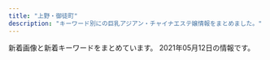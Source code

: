 ```yaml
---
title: "上野・御徒町"
description: "キーワード別にの巨乳アジアン・チャイナエステ嬢情報をまとめました。"
---
```


新着画像と新着キーワードをまとめています。
2021年05月12日の情報です。

<DmmAffiliateIns />
<KeywordTable
  shops={
    [
    {
        "keywords": {},
        "url": "http://mary.est-u.com/",
        "name": "\u30e1\u30a2\u30ea\u30fc",
        "img_links": [
            "http://mary.est-u.com/images/2.jpg",
            "http://mary.est-u.com/images/index_03.jpg",
            "http://mary.est-u.com/images/index_14.jpg",
            "http://mary.est-u.com/images/cc.jpg",
            "http://mary.est-u.com/images/index_01.jpg",
            "http://mary.est-u.com/images/index_02.jpg",
            "http://mary.est-u.com/images/s1.jpg",
            "http://mary.est-u.com/images/index_07.jpg"
        ],
        "station": "JR\u4e0a\u91ce\u99c5\u5165\u8c37\u53e3"
    },
    {
        "img_links": [
            "http://www.okachi-mg.com/images/a0.jpg",
            "https://okachi-mg.com/images/index_02.png",
            "https://okachi-mg.com/images/index_09.png",
            "http://www.okachi-mg.com/images/4.jpg",
            "https://okachi-mg.com/images/index_20.jpg",
            "http://www.okachi-mg.com/images/index_05.png",
            "https://okachi-mg.com/images/esk1.jpg",
            "http://www.okachi-mg.com/images/ks20-9.jpg",
            "http://www.okachi-mg.com/images/esk1.jpg",
            "https://okachi-mg.com/images/1.jpg",
            "http://www.okachi-mg.com/images/index_09.png",
            "https://okachi-mg.com/images/4.jpg",
            "https://okachi-mg.com/images/index_07.png",
            "https://okachi-mg.com/images/index_18.jpg",
            "http://www.okachi-mg.com/images/1.jpg",
            "http://www.okachi-mg.com/images/ks20-9t.jpg",
            "http://www.okachi-mg.com/images/index_07.png",
            "https://okachi-mg.com/images/index_06.png",
            "https://okachi-mg.com/images/index_05.png",
            "http://www.okachi-mg.com/images/ks21-4.jpg",
            "http://www.okachi-mg.com/images/index_03.png",
            "https://okachi-mg.com/images/index_08.png",
            "http://www.okachi-mg.com/images/index_08.png",
            "https://okachi-mg.com/images/ks21-4.jpg",
            "http://www.okachi-mg.com/images/index_20.jpg",
            "http://www.okachi-mg.com/images/index_19.jpg",
            "https://okachi-mg.com/images/index_19.jpg",
            "http://www.okachi-mg.com/images/index_18.jpg",
            "https://okachi-mg.com/images/ks20-17.jpg",
            "https://okachi-mg.com/images/index_03.png",
            "https://okachi-mg.com/images/ks20-9t.jpg",
            "http://www.okachi-mg.com/images/index_02.png",
            "https://okachi-mg.com/images/a0.jpg",
            "http://www.okachi-mg.com/images/ks20-17.jpg",
            "http://www.okachi-mg.com/images/index_06.png",
            "https://okachi-mg.com/images/ks20-9.jpg"
        ],
        "station": "JR\u5fa1\u5f92\u753a\u99c5\u5357\u53e3",
        "name": "\u559c\u624b-\u304d\u3057\u3085-",
        "url": "https://okachi-mg.com/",
        "keywords": {
            "90": 2,
            "84": 2,
            "85": 2
        }
    },
    {
        "img_links": [
            "http://ndyjp.com/images/1/3.jpg",
            "http://ndyjp.com/images/s4.jpg",
            "http://ndyjp.com/images/s2.jpg",
            "http://ndyjp.com/images/staff1.jpg",
            "http://ndyjp.com/images/1/2.jpg",
            "http://ndyjp.com/images/1/6.jpg",
            "http://ndyjp.com/images/staff11.jpg",
            "http://ndyjp.com/images/ditu.jpg",
            "http://ndyjp.com/images/1/a12.jpg",
            "http://ndyjp.com/images/mobile.jpg",
            "http://ndyjp.com/images/1/a5.jpg",
            "http://ndyjp.com/images/s3.jpg",
            "http://ndyjp.com/images/staff9.jpg",
            "http://ndyjp.com/images/1/a15.jpg",
            "http://ndyjp.com/images/1/1.jpg",
            "http://ndyjp.com/images/1/a13.jpg",
            "http://ndyjp.com/images/s5.jpg",
            "http://ndyjp.com/images/s1.jpg",
            "http://ndyjp.com/images/staff10.jpg",
            "http://ndyjp.com/images/1/7.jpg",
            "http://ndyjp.com/images/1/a11.jpg",
            "http://ndyjp.com/images/1/a14.jpg",
            "http://ndyjp.com/images/s03.jpg",
            "http://ndyjp.com/images/1/4.jpg",
            "http://ndyjp.com/images/1/9.jpg",
            "http://ndyjp.com/images/1/8.jpg",
            "http://ndyjp.com/images/1/a10.jpg",
            "http://ndyjp.com/images/top.png"
        ],
        "name": "\u7652\u3057\u30d9\u30b9\u30c8",
        "keywords": {
            "C": 7
        },
        "url": "http://ndyjp.com/",
        "station": "JR\u5fa1\u5f92\u753a\u99c5\u5317\u53e3"
    },
    {
        "name": "\u30ab\u30eb\u30de\u30ea\u30be\u30fc\u30c8\uff06\u30b9\u30d1",
        "station": "JR\u5fa1\u5f92\u753a\u99c5\u5357\u53e3",
        "keywords": {
            "89": 4,
            "84": 8,
            "82": 30,
            "C": 4,
            "E": 4,
            "D": 16
        },
        "img_links": [
            "http://esthe-massage.black/images/sta7.jpg",
            "http://esthe-massage.black/images/index_an_02.jpg",
            "http://esthe-massage.black/images/sys01.jpg",
            "http://esthe-massage.black/images/index_an_06.jpg",
            "http://esthe-massage.black/images/sta12.jpg",
            "http://esthe-massage.black/images/index_bn_03.jpg",
            "http://esthe-massage.black/images/index_bn_02.jpg",
            "http://esthe-massage.black/images/tit1.png",
            "http://esthe-massage.black/images/sta5.jpg",
            "http://esthe-massage.black/images/sta2.jpg",
            "http://esthe-massage.black/images/sys02.jpg",
            "http://esthe-massage.black/images/cg6.jpg",
            "http://esthe-massage.black/images/sta8.jpg",
            "http://esthe-massage.black/images/sys03.jpg",
            "http://esthe-massage.black/images/cg11.jpg",
            "http://esthe-massage.black/images/tit5.png",
            "http://esthe-massage.black/images/te.png",
            "http://esthe-massage.black/images/cg4.jpg",
            "http://esthe-massage.black/images/sta6.jpg",
            "http://esthe-massage.black/images/tit4.png",
            "http://esthe-massage.black/images/cg7.jpg",
            "http://esthe-massage.black/images/footer.jpg",
            "http://esthe-massage.black/images/cg1.jpg",
            "http://cdn.dino-es.com/images/logo/88x31DinoEs.png",
            "http://esthe-massage.black/images/cg12.jpg",
            "http://esthe-massage.black/images/index_an_04.jpg",
            "http://esthe-massage.black/images/index_bn_05.jpg",
            "http://esthe-massage.black/images/cg8.jpg",
            "http://esthe-massage.black/images/index_an_01.jpg",
            "http://esthe-massage.black/images/link_3.jpg",
            "http://esthe-massage.black/images/cg5.jpg",
            "http://esthe-massage.black/images/index_bn_01.jpg",
            "http://esthe-massage.black/images/sta1.jpg",
            "http://esthe-massage.black/images/cg10.jpg",
            "http://esthe-massage.black/images/tit2.png",
            "http://esthe-massage.black/images/acc.jpg",
            "http://esthe-massage.black/images/sta11.jpg",
            "http://esthe-massage.black/images/sta3.jpg",
            "http://esthe-massage.black/images/cg3.jpg",
            "http://esthe-massage.black/images/cg2.jpg",
            "http://esthe-massage.black/images/top.jpg",
            "http://esthe-massage.black/images/sta10.jpg",
            "http://esthe-massage.black/images/index_bn_06.jpg",
            "http://esthe-massage.black/images/qr.jpg",
            "http://esthe-massage.black/images/index_an_03.jpg",
            "http://esthe-massage.black/images/index_an_05.jpg"
        ],
        "url": "http://esthe-massage.black/"
    },
    {
        "url": "http://www.macaron.esjoho.com/",
        "name": "\u30de\u30ab\u30ed\u30f3",
        "keywords": {},
        "img_links": [],
        "station": "JR\u5fa1\u5f92\u753a\u99c5\u5317\u53e3"
    },
    {
        "station": "JR\u4e0a\u91ce\u99c5\u6d45\u8349\u53e3",
        "img_links": [
            "http://www.rosa-es.info/staff/koko1.jpg",
            "http://www.rosa-es.info/staff/yuki.jpg",
            "http://www.rosa-es.info/img/pic/int4.jpg",
            "http://www.rosa-es.info/staff/koko2.jpg",
            "http://www.rosa-es.info/staff/rara1.jpg",
            "http://www.rosa-es.info/staff/yumi1.jpg",
            "http://www.rosa-es.info/img/pic/int2.jpg",
            "http://www.rosa-es.info/staff/yumi.jpg",
            "http://www.rosa-es.info/staff/yuri.jpg",
            "http://www.rosa-es.info/img/loader.png",
            "http://www.rosa-es.info/img/pic/slide_2.jpg",
            "http://www.rosa-es.info/staff/rara.jpg",
            "http://www.rosa-es.info/staff/nana2.jpg",
            "http://www.rosa-es.info/staff/yuki2.jpg",
            "http://www.rosa-es.info/staff/yuki1.jpg",
            "http://www.rosa-es.info/staff/rara2.jpg",
            "http://www.rosa-es.info/staff/koko.jpg",
            "http://www.rosa-es.info/staff/yuri1.jpg",
            "http://www.rosa-es.info/staff/yumi2.jpg",
            "http://www.rosa-es.info/img/pic/int3.jpg",
            "http://www.rosa-es.info/img/pic/int1.jpg",
            "http://www.rosa-es.info/staff/nana1.jpg",
            "http://www.rosa-es.info/staff/yuri2.jpg",
            "http://www.rosa-es.info/img/pic/slide_1.jpg",
            "http://www.rosa-es.info/staff/nana.jpg"
        ],
        "url": "http://www.rosa-es.info/",
        "name": "\u6708\u591c",
        "keywords": {
            "86": 2,
            "D": 4,
            "87": 1,
            "85": 1,
            "C": 2,
            "E": 6,
            "89": 1,
            "88": 1
        }
    },
    {
        "station": "JR\u5fa1\u5f92\u753a\u99c5\u5317\u53e3",
        "img_links": [
            "http://lian-ai.work/images/ta.jpg",
            "http://lian-ai.work/img/miki1.jpg",
            "http://lian-ai.work/img/akina2.jpg",
            "http://lian-ai.work/images/int1.jpg",
            "http://lian-ai.work/staff/akane.jpg",
            "http://lian-ai.work/img/akane1.jpg",
            "http://lian-ai.work/img/momo1.jpg",
            "http://lian-ai.work/staff/nari.jpg",
            "http://lian-ai.work/images/10.jpg",
            "http://lian-ai.work/staff/mirei.jpg",
            "http://lian-ai.work/images/3.jpg",
            "http://lian-ai.work/staff/momo.jpg",
            "http://lian-ai.work/images/5.jpg",
            "http://lian-ai.work/images/1.jpg",
            "http://lian-ai.work/img/nari1.jpg",
            "http://lian-ai.work/images/mobile.jpg",
            "http://lian-ai.work/images/sys1.jpg",
            "http://lian-ai.work/images/sys2.jpg",
            "http://lian-ai.work/images/rec2.jpg",
            "http://lian-ai.work/images/9.jpg",
            "http://lian-ai.work/images/4.jpg",
            "http://lian-ai.work/staff/yuna.jpg",
            "http://lian-ai.work/staff/an.jpg",
            "http://lian-ai.work/images/staff_t.jpg",
            "http://lian-ai.work/img/mirei1.jpg",
            "http://lian-ai.work/img/momoka1.jpg",
            "http://lian-ai.work/img/akane2.jpg",
            "http://lian-ai.work/images/int2.jpg",
            "http://lian-ai.work/images/rec1.jpg",
            "http://lian-ai.work/img/an1.jpg",
            "http://lian-ai.work/staff/miki.jpg",
            "http://lian-ai.work/images/tg.jpg",
            "http://lian-ai.work/staff/momoka.jpg",
            "http://lian-ai.work/staff/mei.jpg",
            "http://lian-ai.work/images/6.jpg",
            "http://lian-ai.work/img/mei1.jpg",
            "http://lian-ai.work/images/7.jpg",
            "http://lian-ai.work/images/8.jpg",
            "http://lian-ai.work/img/akina1.jpg",
            "http://lian-ai.work/images/2.jpg",
            "http://lian-ai.work/staff/akina.jpg",
            "http://lian-ai.work/images/interior_t.jpg",
            "http://lian-ai.work/img/yuna1.jpg",
            "http://lian-ai.work/images/head.jpg"
        ],
        "name": "\u604b\u611b",
        "keywords": {},
        "url": "http://lian-ai.work/"
    },
    {
        "name": "Rei",
        "keywords": {},
        "url": "http://yura-kunitachi.xyz/",
        "station": "\u7530\u539f\u753a\u99c5\u30a8\u30ec\u30d9\u30fc\u30bf\u30fc\u53e3",
        "img_links": [
            "http://yura-kunitachi.xyz/_src/53513943/navi_01.png",
            "http://yura-kunitachi.xyz/_src/53513953/navi_06.png",
            "http://yura-kunitachi.xyz/_src/53513910/5f5316158ec7f0d0727854410a5be46303a324b1fef3ef0de82fa8c4fe0f59d4.jpg",
            "http://yura-kunitachi.xyz/_src/53513963/wechatimg102.jpg",
            "http://yura-kunitachi.xyz/_src/53513935/wechatimg92.jpg",
            "http://yura-kunitachi.xyz/_src/53513947/navi_03.png",
            "http://yura-kunitachi.xyz/_src/55498274/wechatimg8.jpg",
            "http://yura-kunitachi.xyz/_src/53513959/137080-osd41m-772.jpg",
            "http://yura-kunitachi.xyz/_src/53513957/wechatimg229.jpg",
            "http://yura-kunitachi.xyz/_src/53513955/cam.jpg",
            "http://yura-kunitachi.xyz/_src/53513961/wechatimg97.jpg",
            "http://yura-kunitachi.xyz/_src/55498272/wechatimg91.jpg",
            "http://yura-kunitachi.xyz/_src/53513949/navi_04.png",
            "http://yura-kunitachi.xyz/_src/53513931/wechatimg89.jpg",
            "http://yura-kunitachi.xyz/_src/53513967/xxl_44c52558b2be4d61a2f879da7d157c31.jpg",
            "http://yura-kunitachi.xyz/_src/53513965/wechatimg81_20210306210100439.jpg",
            "http://yura-kunitachi.xyz/_src/53513945/navi_02.png",
            "http://yura-kunitachi.xyz/_src/53513929/wechatimg93.jpg",
            "http://yura-kunitachi.xyz/_src/53513933/wechatimg90.jpg",
            "http://yura-kunitachi.xyz/_src/53513942/3da7d3dc6ee4f2d3861295bdb20452b671deb86c6f4e442ebce1715dc06eb99e.jpg",
            "http://yura-kunitachi.xyz/_src/53513925/mmexport1618884765961.jpg",
            "http://yura-kunitachi.xyz/_src/53513951/navi_05.png"
        ]
    },
    {
        "name": "CoCo-Arashi",
        "url": "https://cc-tokyo.xyz/",
        "img_links": [
            "https://cc-tokyo.xyz/therapist/yanyan1.jpg",
            "https://cc-tokyo.xyz/therapist/emi1.jpg",
            "https://cc-tokyo.xyz/images/barInfo.jpg",
            "https://cc-tokyo.xyz/therapist/saya1.jpg",
            "https://cc-tokyo.xyz/therapist/comingSoon.jpg",
            "https://cc-tokyo.xyz/images/barProfile.jpg",
            "https://cc-tokyo.xyz/therapist/yui1.jpg",
            "https://cc-tokyo.xyz/banner/88x31.jpg",
            "https://cc-tokyo.xyz/therapist/hinako1.jpg",
            "https://cc-tokyo.xyz/banner/468x60.jpg",
            "https://cc-tokyo.xyz/room/1.jpg",
            "https://cc-tokyo.xyz/therapist/minami1.jpg",
            "https://cc-tokyo.xyz/therapist/yuyu1.jpg",
            "https://cc-tokyo.xyz/images/barTherapist.jpg",
            "https://cc-tokyo.xyz/therapist/mari1.jpg",
            "https://cc-tokyo.xyz/images/movie.jpg",
            "https://cc-tokyo.xyz/images/indexMap.jpg",
            "https://cc-tokyo.xyz/images/concept.jpg",
            "https://cc-tokyo.xyz/therapist/moe1.jpg",
            "https://cc-tokyo.xyz/therapist/mai1.jpg",
            "https://cc-tokyo.xyz/images/mobile.jpg",
            "https://cc-tokyo.xyz/therapist/momoka1.jpg",
            "http://www.a-side.com/ad/koko/include/banner/koko_200x40.png",
            "https://cc-tokyo.xyz/therapist/yuri1.jpg",
            "https://cc-tokyo.xyz/images/barSystem.jpg",
            "https://cc-tokyo.xyz/images/barLink.jpg",
            "https://cc-tokyo.xyz/images/coverGirlText.png",
            "https://cc-tokyo.xyz/images/magazine.jpg",
            "https://cc-tokyo.xyz/images/barAccess.jpg"
        ],
        "station": "\u4e0a\u91ce\u99c5\u5e83\u5c0f\u8def\u53e3",
        "keywords": {
            "85": 23,
            "83": 3,
            "87": 6,
            "86": 13,
            "84": 3
        }
    },
    {
        "station": "JR\u5fa1\u5f92\u753a\u99c5\u5357\u53e3",
        "name": "\u30a8\u30f3\u30c8\u30ea\u30fc",
        "keywords": {},
        "img_links": [
            "http://ruana.work/img/ran1.jpg",
            "http://ruana.work/images/4.jpg",
            "http://ruana.work/images/3.jpg",
            "http://ruana.work/images/2.jpg",
            "http://ruana.work/img/yoko1.jpg",
            "http://ruana.work/images/interior_t.jpg",
            "http://ruana.work/img/aki1.jpg",
            "http://ruana.work/img/momo1.jpg",
            "http://ruana.work/images/9.jpg",
            "http://ruana.work/img/hitomi1.jpg",
            "http://ruana.work/images/head.jpg",
            "http://ruana.work/img/hana1.jpg",
            "http://ruana.work/images/int1.jpg",
            "http://ruana.work/images/8.jpg",
            "http://ruana.work/images/tel.jpg",
            "http://ruana.work/images/6.jpg",
            "http://ruana.work/images/rec.jpg",
            "http://ruana.work/img/sakura1.jpg",
            "http://ruana.work/images/int2.jpg",
            "http://ruana.work/images/sys2.jpg",
            "http://ruana.work/images/staff_t.jpg",
            "http://ruana.work/images/12.jpg",
            "http://ruana.work/images/news.jpg",
            "http://ruana.work/images/1.jpg",
            "http://ruana.work/img/haru1.jpg",
            "http://ruana.work/images/sys1.jpg",
            "http://ruana.work/images/5.jpg",
            "http://ruana.work/images/10.jpg",
            "http://ruana.work/images/11.jpg",
            "http://ruana.work/img/riri1.jpg",
            "http://ruana.work/images/mobile.jpg",
            "http://ruana.work/images/ac2.jpg",
            "http://ruana.work/img/kora1.jpg",
            "http://ruana.work/img/mimi1.jpg",
            "http://ruana.work/images/7.jpg",
            "http://ruana.work/images/ac1.jpg",
            "http://ruana.work/img/moe1.jpg"
        ],
        "url": "http://ruana.work/"
    },
    {
        "station": "JR\u5fa1\u5f92\u753a\u99c5\u5357\u53e3",
        "img_links": [
            "https://jouga.info/staffPhoto/b20210406174129.jpg",
            "https://jouga.info/staffPhoto/b20210415213823.jpg",
            "https://jouga.info/staffPhoto/s20210507144453.jpg",
            "https://jouga.info/images/store/01.jpg",
            "https://jouga.info/staffPhoto/s20210327040752.jpg",
            "https://jouga.info/staffPhoto/s20210507144434.jpg",
            "https://jouga.info/staffPhoto/b20210326192014.jpg",
            "https://jouga.info/staffPhoto/s20210326192505.jpg",
            "https://jouga.info/staffPhoto/s20210416161316.jpg",
            "https://jouga.info/staffPhoto/s20210322204440.jpg",
            "https://jouga.info/staffPhoto/b20210507144453.jpg",
            "https://jouga.info/images/store/02.jpg",
            "https://jouga.info/images/store/03.jpg",
            "https://jouga.info/staffPhoto/b20210326170220.jpg",
            "https://jouga.info/staffPhoto/s20210327034703.jpg",
            "https://jouga.info/staffPhoto/b20210326192505.jpg",
            "https://jouga.info/staffPhoto/b20210322204440.jpg",
            "https://jouga.info/staffPhoto/s20210415212610.jpg",
            "https://jouga.info/staffPhoto/s20210406174129.jpg",
            "https://jouga.info/staffPhoto/s20210415213823.jpg",
            "https://jouga.info/staffPhoto/b20210327041944.jpg",
            "https://jouga.info/images/store/04.jpg",
            "https://jouga.info/staffPhoto/s20210327041944.jpg",
            "https://jouga.info/staffPhoto/s20210326192206.jpg",
            "https://jouga.info/staffPhoto/s20210326170220.jpg",
            "https://jouga.info/staffPhoto/b20210416161316.jpg",
            "https://jouga.info/staffPhoto/s20210326192014.jpg"
        ],
        "keywords": {
            "88": 5,
            "D": 7,
            "86": 20,
            "85": 29
        },
        "name": "\u5ae6\u5a25\uff5eJOGA\uff5e",
        "url": "https://jouga.info/"
    },
    {
        "img_links": [
            "http://zoey.mssg.jp/images/home/top.jpg",
            "http://zoey.mssg.jp/images/top/top_06.jpg",
            "http://zoey.mssg.jp/images/top/top_04.jpg",
            "http://zoey.mssg.jp/images/top/top_02.jpg",
            "http://zoey.mssg.jp/images/top/top_05.jpg",
            "http://zoey.mssg.jp/images/top/top_03.jpg",
            "http://zoey.mssg.jp/images/page_top.png",
            "http://zoey.mssg.jp/images/staff_image/staf_010a.jpg",
            "http://zoey.mssg.jp/images/top/top_08.png",
            "http://zoey.mssg.jp/images/top/top_01.jpg"
        ],
        "name": "ZOEY \u30be\u30fc\u30a4",
        "url": "http://zoey.mssg.jp",
        "keywords": {},
        "station": "JR\u5fa1\u5f92\u753a\u99c5\u5357\u53e3"
    },
    {
        "keywords": {
            "84": 1,
            "85": 1,
            "90": 1
        },
        "img_links": [
            "https://20oasis.com/images/index_05.png",
            "https://20oasis.com/images/index_03.png",
            "https://20oasis.com/images/index_07.png",
            "https://20oasis.com/images/os21-11.jpg",
            "https://20oasis.com/images/index_08.png",
            "https://20oasis.com/images/os21-10.jpg",
            "https://20oasis.com/images/a0.jpg",
            "https://20oasis.com/images/index_02.png",
            "https://20oasis.com/images/index_20.jpg",
            "https://20oasis.com/images/index_09.png",
            "https://20oasis.com/images/os21-7.jpg",
            "https://20oasis.com/images/os21-14.jpg",
            "https://20oasis.com/images/1.jpg",
            "https://20oasis.com/images/4.jpg",
            "https://20oasis.com/images/eso21-1.jpg",
            "https://20oasis.com/images/index_06.png",
            "https://20oasis.com/images/14.jpg"
        ],
        "url": "https://20oasis.com/",
        "name": "\u30aa\u30a2\u30b7\u30b9",
        "station": "JR\u4e0a\u91ce\u99c5\u5165\u8c37\u53e3"
    },
    {
        "img_links": [
            "http://spa-amore.info/uploads/rubyes/2017/02/btn_top_01.png",
            "http://spa-amore.info/uploads/rubyes/2017/03/img_bnr_concept.png",
            "http://spa-amore.info/uploads/rubyes/2017/02/subvisual_link.png",
            "http://spa-amore.info/uploads/rubyes/2017/02/subvisual_contact.png",
            "http://spa-amore.info/uploads/rubyes/2017/02/bnr_side_05.png",
            "http://spa-amore.info/uploads/rubyes/2018/12/ad_7z8_720.png",
            "http://spa-amore.info/uploads/rubyes/2019/10/img_4997.jpg",
            "http://spa-amore.info/uploads/rubyes/2017/02/btn_top_03.png",
            "http://spa-amore.info/uploads/rubyes/2017/02/bnr_side_credit.png",
            "http://spa-amore.info/uploads/rubyes/2020/11/img_6654.jpg",
            "http://spa-amore.info/uploads/rubyes/2019/03/img_35012.jpg",
            "http://spa-amore.info/uploads/rubyes/2018/06/bnr_side_041.png",
            "http://spa-amore.info/uploads/rubyes/2020/12/img_6829.jpg",
            "http://spa-amore.info/uploads/rubyes/2018/11/img_2998.png",
            "http://spa-amore.info/uploads/rubyes/2017/02/img_info_02.png",
            "http://spa-amore.info/uploads/rubyes/2019/12/img_3765.jpg",
            "http://spa-amore.info/uploads/rubyes/2018/12/ad-7z8-s.png",
            "http://spa-amore.info/uploads/rubyes/2017/02/icon_flower.png",
            "http://spa-amore.info/uploads/rubyes/2017/02/bnr_side_01.png",
            "http://spa-amore.info/\thttp:/spa-amore.info/uploads/rubyes/2019/03/ivent2.jpeg",
            "http://spa-amore.info/uploads/rubyes/images/icon_flower.png",
            "http://spa-amore.info/uploads/rubyes/2017/02/img_info_05.png",
            "http://spa-amore.info/uploads/rubyes/2020/05/img_4838.jpg",
            "http://spa-amore.info/uploads/rubyes/2017/02/subvisual_reserve.png",
            "http://spa-amore.info/uploads/rubyes/2018/06/img_6484de79a84e589afe69cac1.jpg",
            "http://spa-amore.info/uploads/rubyes/2018/06/tel.jpg",
            "http://spa-amore.info/uploads/rubyes/2019/10/img_4995.jpg",
            "http://spa-amore.info/uploads/rubyes/2017/02/bnr_side_03.png",
            "http://spa-amore.info/uploads/rubyes/2020/11/img_6655.jpg",
            "http://spa-amore.info/uploads/rubyes/2017/02/subvisual_link-1000x144.png",
            "http://spa-amore.info/uploads/rubyes/images/p01.png",
            "http://spa-amore.info/uploads/rubyes/2018/06/img_6526de79a84e589afe69cac1.jpg",
            "http://spa-amore.info/uploads/rubyes/2017/02/bnr_side_02.png",
            "http://spa-amore.info/uploads/rubyes/2017/02/btn_top_02.png",
            "http://spa-amore.info/uploads/rubyes/2020/03/lili.jpeg",
            "http://spa-amore.info/uploads/rubyes/2018/06/wechatimg111.jpeg",
            "http://spa-amore.info/uploads/rubyes/2017/02/subvisual_enquete.png",
            "http://spa-amore.info/uploads/rubyes/2017/02/treatment.png",
            "http://spa-amore.info/uploads/rubyes/2017/02/img_info_06.png",
            "http://spa-amore.info/uploads/rubyes/2019/03/img_35011.jpg",
            "http://spa-amore.info/uploads/rubyes/2019/10/img_5017.jpg",
            "http://spa-amore.info/uploads/rubyes/2018/06/img_6509de79a84e589afe69cac1.jpg",
            "http://spa-amore.info/uploads/rubyes/2018/06/img_6517de79a84e589afe69cac1.jpg",
            "http://spa-amore.info/uploads/rubyes/2017/02/img_info_01.png",
            "http://spa-amore.info/uploads/rubyes/2020/01/img_5610-1919x2560.jpg",
            "http://spa-amore.info/uploads/rubyes/2019/04/img_3767.jpg",
            "http://spa-amore.info/uploads/rubyes/2017/02/wifi.jpg",
            "http://spa-amore.info/uploads/rubyes/2017/02/subvisual_info.png",
            "http://spa-amore.info/uploads/rubyes/2019/07/img_4390.jpg",
            "http://spa-amore.info/uploads/rubyes/2019/12/img_3761.jpg",
            "http://spa-amore.info/uploads/rubyes/2017/02/img_info_03.png",
            "http://spa-amore.info/uploads/rubyes/2019/04/img_3768.jpg",
            "http://spa-amore.info/uploads/rubyes/2017/02/subvisual_qa.png",
            "http://spa-amore.info/uploads/rubyes/images/subvisual_staff.png",
            "http://spa-amore.info/uploads/rubyes/2019/12/img_3766.jpg",
            "http://spa-amore.info/uploads/rubyes/2017/02/img_info_04.png",
            "http://spa-amore.info/uploads/rubyes/2017/02/subvisual_magazine.png",
            "http://spa-amore.info/uploads/rubyes/images/no-photo.jpg",
            "http://spa-amore.info/uploads/rubyes/2019/12/img_3763.jpg"
        ],
        "station": "JR\u5fa1\u5f92\u753a\u99c5\u5317\u53e3",
        "name": "\u30b9\u30d1 \u30a2\u30e2\u30fc\u30ec",
        "url": "http://spa-amore.info/",
        "keywords": {
            "C": 1
        }
    },
    {
        "keywords": {
            "\u30bb\u30af\u30b7\u30fc": 1,
            "E": 1,
            "C": 2,
            "88": 1,
            "87": 1,
            "86": 5,
            "85": 3,
            "D": 4
        },
        "img_links": [
            "https://moon-rabbit.info/staffPhoto/s20210403124159.jpg",
            "https://moon-rabbit.info/staffPhoto/s20201027004342.jpg",
            "https://moon-rabbit.info/js/sliderLine/slide_next.png",
            "https://moon-rabbit.info/staffPhoto/s20201027011549.jpg",
            "https://moon-rabbit.info/staffPhoto/s20210406172509.jpg",
            "https://moon-rabbit.info/staffPhoto/s20210415212743.jpg",
            "https://moon-rabbit.info/staffPhoto/s20201026233328.jpg",
            "https://moon-rabbit.info/staffPhoto/s20210507144547.jpg",
            "https://moon-rabbit.info/images/returnBtn.png",
            "https://moon-rabbit.info/images/store/01.jpg",
            "https://moon-rabbit.info/images/store/03.jpg",
            "https://moon-rabbit.info/staffPhoto/b20201027004342.jpg",
            "https://moon-rabbit.info/staffPhoto/b20210415212743.jpg",
            "https://moon-rabbit.info/staffPhoto/b20210401213854.jpg",
            "https://moon-rabbit.info/images/store/02.jpg",
            "https://moon-rabbit.info/staffPhoto/s20210507144730.jpg",
            "https://moon-rabbit.info/staffPhoto/s20210221135204.jpg",
            "https://moon-rabbit.info/staffPhoto/b20201213182803.jpg",
            "https://moon-rabbit.info/staffPhoto/b20201027011549.jpg",
            "https://moon-rabbit.info/staffPhoto/s20201027002208.jpg",
            "https://moon-rabbit.info/uploadfiles/images/campaignMoonRabbitInfo.jpg",
            "https://moon-rabbit.info/staffPhoto/s20201027011627.jpg",
            "https://moon-rabbit.info/staffPhoto/b20210403124159.jpg",
            "https://moon-rabbit.info/images/store/04.jpg",
            "https://moon-rabbit.info/staffPhoto/b20201027002208.jpg",
            "https://moon-rabbit.info/staffPhoto/b20210221135204.jpg",
            "https://moon-rabbit.info/staffPhoto/b20210507144547.jpg",
            "https://moon-rabbit.info/images/mobile.jpg",
            "https://moon-rabbit.info/staffPhoto/b20201027003115.jpg",
            "https://moon-rabbit.info/staffPhoto/s20201026233537.jpg",
            "https://moon-rabbit.info/staffPhoto/s20201026232438.jpg",
            "https://moon-rabbit.info/staffPhoto/b20210406172509.jpg",
            "https://moon-rabbit.info/js/sliderLine/slide_prev.png",
            "https://moon-rabbit.info/staffPhoto/s20201027003115.jpg",
            "https://moon-rabbit.info/staffPhoto/s20201213182803.jpg",
            "https://moon-rabbit.info/staffPhoto/b20210416205502.jpg",
            "https://moon-rabbit.info/staffPhoto/s20210416205502.jpg",
            "https://moon-rabbit.info/staffPhoto/s20210326172946.jpg",
            "https://moon-rabbit.info/staffPhoto/s20210401213854.jpg"
        ],
        "url": "https://moon-rabbit.info/",
        "station": "JR\u5fa1\u5f92\u753a\u99c5\u5357\u53e3",
        "name": "\u6708\u514e \u30b2\u30c3\u30c8"
    },
    {
        "name": "Dear -\u30c7\u30a3\u30a2-",
        "station": "JR\u5fa1\u5f92\u753a\u99c5\u5317\u53e3",
        "url": "https://re.uouono.com/",
        "img_links": [],
        "keywords": {}
    },
    {
        "keywords": {},
        "station": "JR\u5fa1\u5f92\u753a\u99c5\u5357\u53e3",
        "url": "http://ikoi.ies.fun/",
        "name": "\u61a9",
        "img_links": []
    },
    {
        "keywords": {
            "E": 16,
            "C": 30
        },
        "station": "JR\u5fa1\u5f92\u753a\u99c5\u5357\u53e3",
        "name": "Oriental Spa",
        "img_links": [
            "https://ueno-mensesthe.com/icon/yelp.png",
            "https://mens-esthe.work/wp/wp-content/uploads/2021/05/hana02.png",
            "https://mens-esthe.work/room/room-l1.jpg",
            "https://mens-esthe.work/icon/facebook.png",
            "https://mens-esthe.work/images/flower.png",
            "https://mens-esthe.work/wp/wp-content/themes/twentyfifteen/img/no_image.png",
            "https://mens-esthe.work/images/top1.jpg",
            "https://mens-esthe.work/images/top3.jpg",
            "https://mens-esthe.work/room/room-l4.jpg",
            "https://mens-esthe.work/room/room-l2.jpg",
            "https://mens-esthe.work/footer/footer-line.png",
            "https://mens-esthe.work/images/main-top.jpg",
            "https://mens-esthe.work/icon/twitter.png",
            "https://mens-esthe.work/room/room-l3.jpg",
            "https://mens-esthe.work/icon/line.png",
            "https://ueno-mensesthe.com/icon/twitter.png",
            "https://mens-esthe.work/wp/wp-content/uploads/2021/05/maki.jpg",
            "https://mens-esthe.work/footer/footer-staff.png",
            "https://mens-esthe.work/wp/wp-content/uploads/2021/05/maki05.png",
            "https://mens-esthe.work/images/top2.jpg",
            "https://ueno-mensesthe.com/icon/line.png",
            "https://mens-esthe.work/wp/wp-content/uploads/2021/05/eri02.png",
            "https://mens-esthe.work/images/clear.png",
            "https://mens-esthe.work/footer/footer-tel.png",
            "https://mens-esthe.work/images/qrcode.png",
            "https://mens-esthe.work/icon/yelp.png",
            "https://mens-esthe.work/images/main-small.jpg",
            "https://mens-esthe.work/wp/wp-content/uploads/2021/05/maki06.png",
            "https://ueno-mensesthe.com/icon/facebook.png",
            "https://mens-esthe.work/wp/wp-content/uploads/2021/05/momo01.png"
        ],
        "url": "https://mens-esthe.work/"
    },
    {
        "name": "\u30b9\u30de\u30a4\u30eb",
        "keywords": {},
        "url": "http://smile.ests.jp/",
        "img_links": [],
        "station": "JR\u5fa1\u5f92\u753a\u99c5\u5357\u53e3"
    },
    {
        "station": "\u6e6f\u5cf6\u99c52\u756a",
        "keywords": {},
        "url": "http://tubakihime.link/",
        "img_links": [
            "http://tubakihime.link/_src/54585087/5.jpg",
            "http://tubakihime.link/_src/54585169/wechatimg1743.jpg",
            "http://tubakihime.link/_src/54585178/wechatimg1740.jpg",
            "http://tubakihime.link/_src/54585174/wechatimg1741.jpg",
            "http://tubakihime.link/_src/54585105/6.jpg",
            "http://tubakihime.link/_src/54585099/3.jpg",
            "http://tubakihime.link/_src/54585093/wechatimg1741.jpg",
            "http://tubakihime.link/_src/54585146/int2.png",
            "http://tubakihime.link/_src/54585171/wechatimg1739.jpg",
            "http://tubakihime.link/_src/54585079/1.jpg",
            "http://tubakihime.link/_src/54585155/cam.jpg",
            "http://tubakihime.link/_src/54585181/wechatimg313.jpg",
            "http://tubakihime.link/_src/54585101/4.jpg",
            "http://tubakihime.link/_src/54585113/wechatimg1743.jpg",
            "http://tubakihime.link/_src/54585156/wechatimg1740.jpg",
            "http://tubakihime.link/_src/54585166/wechatimg1741.jpg",
            "http://tubakihime.link/_src/54585170/wechatimg1743.jpg",
            "http://tubakihime.link/_src/54585172/wechatimg1739.jpg",
            "http://tubakihime.link/_src/54585144/wechatimg1740.jpg",
            "http://tubakihime.link/_src/54585175/wechatimg1741.jpg",
            "http://tubakihime.link/_src/54585143/wechatimg1739.jpg",
            "http://tubakihime.link/_src/55239393/heaven1.png",
            "http://tubakihime.link/_src/54585085/4.jpg",
            "http://tubakihime.link/_src/54585157/wechatimg1740.jpg",
            "http://tubakihime.link/_src/55239408/heaven2.png",
            "http://tubakihime.link/_src/54585095/1.jpg",
            "http://tubakihime.link/_src/54585083/3.jpg",
            "http://tubakihime.link/_src/54585124/wechatimg1739.jpg",
            "http://tubakihime.link/_src/54585177/wechatimg1740.jpg",
            "http://tubakihime.link/_src/54585089/6.jpg",
            "http://tubakihime.link/_src/54585103/5.jpg",
            "http://tubakihime.link/_src/54585148/heaven4.png",
            "http://tubakihime.link/_src/54585112/wechatimg1741.jpg",
            "http://tubakihime.link/_src/54585094/wechatimg1743.jpg",
            "http://tubakihime.link/_src/54585122/wechatimg1743.jpg",
            "http://tubakihime.link/_src/54585107/cam.jpg",
            "http://tubakihime.link/_src/54585109/cam.jpg",
            "http://tubakihime.link/_src/54585154/wechatimg1739.jpg",
            "http://tubakihime.link/_src/54585110/cam.jpg",
            "http://tubakihime.link/_src/54585097/2.jpg",
            "http://tubakihime.link/_src/54585081/2.jpg"
        ],
        "name": "HEAVEN\u30fb\u30d8\u30d6\u30f3"
    },
    {
        "keywords": {
            "88": 28,
            "F": 7,
            "89": 7,
            "G": 28,
            "D": 58,
            "87": 45,
            "E": 13,
            "86": 26
        },
        "name": "\u5922\u306e\u604b",
        "img_links": [
            "http://www.yumenokoi.masg.info/images/slider-img002.jpg",
            "http://www.yumenokoi.masg.info/files/006.jpg",
            "http://www.yumenokoi.masg.info/files/018-02.jpg",
            "http://www.yumenokoi.masg.info/files/017-02.jpg",
            "http://www.yumenokoi.masg.info/images/m1.jpg",
            "http://www.yumenokoi.masg.info/files/027-02.jpg",
            "http://www.yumenokoi.masg.info/files/026.jpg",
            "http://www.yumenokoi.masg.info/files/008-02.jpg",
            "http://www.yumenokoi.masg.info/images/tel2.png",
            "http://www.yumenokoi.masg.info/files/015-02.jpg",
            "http://www.yumenokoi.masg.info/files/006-02.jpg",
            "http://www.yumenokoi.masg.info/files/024.jpg",
            "http://www.yumenokoi.masg.info/files/010-02.jpg",
            "http://www.yumenokoi.masg.info/files/011-02.jpg",
            "http://www.yumenokoi.masg.info/images/m2.jpg",
            "http://www.yumenokoi.masg.info/images/b-tel.png",
            "http://www.yumenokoi.masg.info/files/010.jpg",
            "http://www.yumenokoi.masg.info/files/021.jpg",
            "http://www.yumenokoi.masg.info/photo_news/upimg/63687607e4ea1479a4_0.jpg",
            "http://www.yumenokoi.masg.info/images/rsubt4.png",
            "http://www.yumenokoi.masg.info/files/027.jpg",
            "http://www.yumenokoi.masg.info/images/rsubt5.png",
            "http://www.yumenokoi.masg.info/files/009.jpg",
            "http://www.yumenokoi.masg.info/images/service/s02.jpg",
            "http://www.yumenokoi.masg.info/files/025.jpg",
            "http://www.yumenokoi.masg.info/files/015.jpg",
            "http://www.yumenokoi.masg.info/images/service/s05.jpg",
            "http://www.yumenokoi.masg.info/files/017.jpg",
            "http://www.yumenokoi.masg.info/files/016-02.jpg",
            "http://www.yumenokoi.masg.info/images/rsubt3.png",
            "http://www.yumenokoi.masg.info/images/rsubt7.png",
            "http://www.yumenokoi.masg.info/images/rsubt1.png",
            "http://www.yumenokoi.masg.info/files/021-02.jpg",
            "http://www.yumenokoi.masg.info/files/009-02.jpg",
            "http://www.yumenokoi.masg.info/files/024-02.jpg",
            "http://www.yumenokoi.masg.info/images/m6.jpg",
            "http://www.yumenokoi.masg.info/files/025-02.jpg",
            "http://www.yumenokoi.masg.info/images/service/s04.jpg",
            "http://www.yumenokoi.masg.info/files/023.jpg",
            "http://www.yumenokoi.masg.info/files/008.jpg",
            "http://www.yumenokoi.masg.info/images/service/s01.jpg",
            "http://www.yumenokoi.masg.info/files/011.jpg",
            "http://www.yumenokoi.masg.info/images/service/s06.jpg",
            "http://www.yumenokoi.masg.info/images/service/s03.jpg",
            "http://www.yumenokoi.masg.info/files/023-02.jpg",
            "http://www.yumenokoi.masg.info/files/002.jpg",
            "http://www.yumenokoi.masg.info/files/002-02.jpg",
            "http://www.yumenokoi.masg.info/files/026-02.jpg",
            "http://www.yumenokoi.masg.info/photo_news/upimg/72260604eeb32e10a4_0.jpg",
            "http://www.yumenokoi.masg.info/files/016.jpg",
            "http://www.yumenokoi.masg.info/files/018.jpg",
            "http://www.yumenokoi.masg.info/images/m3.jpg",
            "http://www.yumenokoi.masg.info/images/slider-img001.jpg",
            "http://www.yumenokoi.masg.info/images/rsubt2.png",
            "http://www.yumenokoi.masg.info/images/b-online.png",
            "http://www.yumenokoi.masg.info/images/m4.jpg",
            "http://www.yumenokoi.masg.info/images/rsubt6.png"
        ],
        "station": "JR\u5fa1\u5f92\u753a\u99c5\u5317\u53e3",
        "url": "http://www.yumenokoi.masg.info/"
    },
    {
        "img_links": [
            "http://www.cocogarden.link/files/037-03.jpg",
            "http://www.cocogarden.link/files/076-03.jpg",
            "http://www.cocogarden.link/files/072.jpg",
            "http://www.cocogarden.link/images/top.jpg",
            "http://www.cocogarden.link/files/076.jpg",
            "http://www.cocogarden.link/files/091.jpg",
            "http://www.cocogarden.link/files/059-03.jpg",
            "http://www.cocogarden.link/files/080-03.jpg",
            "http://www.cocogarden.link/files/072-02.jpg",
            "http://www.cocogarden.link/images/koko_200x40.png",
            "http://www.cocogarden.link/images/s_pick.jpg",
            "http://www.cocogarden.link/files/091-03.jpg",
            "http://www.cocogarden.link/files/059-02.jpg",
            "http://www.cocogarden.link/files/037.jpg",
            "http://www.cocogarden.link/files/090-03.jpg",
            "http://www.cocogarden.link/images/1.jpg",
            "http://www.cocogarden.link/files/086-03.jpg",
            "http://www.cocogarden.link/images/nbj3.jpg",
            "http://www.cocogarden.link/files/091-02.jpg",
            "http://www.cocogarden.link/files/088.jpg",
            "http://www.cocogarden.link/images/s_staff.jpg",
            "http://www.cocogarden.link/files/076-02.jpg",
            "http://www.cocogarden.link/files/075.jpg",
            "http://www.cocogarden.link/files/086.jpg",
            "http://www.cocogarden.link/images/s_news.jpg",
            "http://www.cocogarden.link/images/end1.png",
            "http://www.cocogarden.link/files/075-03.jpg",
            "http://www.cocogarden.link/files/072-03.jpg",
            "http://www.cocogarden.link/files/088-03.jpg",
            "http://www.cocogarden.link/files/075-02.jpg",
            "http://www.cocogarden.link/files/090-02.jpg",
            "http://www.cocogarden.link/images/s_info.jpg",
            "http://www.cocogarden.link/files/037-02.jpg",
            "http://www.cocogarden.link/files/080-02.jpg",
            "http://www.cocogarden.link/files/080.jpg",
            "http://www.cocogarden.link/files/058.jpg",
            "http://www.cocogarden.link/images/top1.jpg",
            "http://www.cocogarden.link/files/058-02.jpg",
            "http://www.cocogarden.link/files/059.jpg",
            "http://www.cocogarden.link/files/086-02.jpg",
            "http://www.cocogarden.link/files/090.jpg",
            "http://www.cocogarden.link/files/058-03.jpg",
            "http://www.cocogarden.link/images/mobile.jpg",
            "http://www.cocogarden.link/files/088-02.jpg"
        ],
        "station": "JR\u5fa1\u5f92\u753a\u99c5\u5317\u53e3",
        "keywords": {
            "E": 4,
            "G": 6,
            "88": 8,
            "87": 12,
            "86": 2,
            "F": 2,
            "D": 10
        },
        "name": "COCO-GARDEN",
        "url": "http://www.cocogarden.link/"
    },
    {
        "name": "\u5973\u624b",
        "keywords": {
            "90": 2,
            "85": 2,
            "86": 2
        },
        "url": "https://www.ueno-assistant.com/",
        "station": "JR\u4e0a\u91ce\u99c5\u6d45\u8349\u53e3",
        "img_links": [
            "http://www.ueno-assistant.com/images/a0.jpg",
            "http://www.ueno-assistant.com/images/opbs21-4t.jpg",
            "https://www.ueno-assistant.com/images/opbs21-4.jpg",
            "http://www.ueno-assistant.com/images/index_06.png",
            "https://www.ueno-assistant.com/images/a0.jpg",
            "https://www.ueno-assistant.com/images/index_08.png",
            "https://www.ueno-assistant.com/images/index_05.png",
            "http://www.ueno-assistant.com/images/index_07.png",
            "https://www.ueno-assistant.com/images/index_20.jpg",
            "http://www.ueno-assistant.com/images/index_20.jpg",
            "https://www.ueno-assistant.com/images/index_02.png",
            "http://www.ueno-assistant.com/images/index_08.png",
            "https://www.ueno-assistant.com/images/index_09.png",
            "http://www.ueno-assistant.com/images/index_03.png",
            "http://www.ueno-assistant.com/images/index_18.jpg",
            "http://www.ueno-assistant.com/images/index_19.jpg",
            "http://www.ueno-assistant.com/images/1.jpg",
            "https://www.ueno-assistant.com/images/1.jpg",
            "http://www.ueno-assistant.com/images/opbs21-4.jpg",
            "http://www.ueno-assistant.com/images/opbs20-17.jpg",
            "http://www.ueno-assistant.com/images/opbs20-9.jpg",
            "http://www.ueno-assistant.com/images/index_05.png",
            "https://www.ueno-assistant.com/images/index_07.png",
            "http://www.ueno-assistant.com/images/es21-1.jpg",
            "https://www.ueno-assistant.com/images/index_03.png",
            "https://www.ueno-assistant.com/images/4.jpg",
            "http://www.ueno-assistant.com/images/index_09.png",
            "https://www.ueno-assistant.com/images/index_19.jpg",
            "https://www.ueno-assistant.com/images/es21-1.jpg",
            "http://www.ueno-assistant.com/images/index_02.png",
            "http://www.ueno-assistant.com/images/4.jpg",
            "https://www.ueno-assistant.com/images/opbs20-9.jpg",
            "https://www.ueno-assistant.com/images/index_18.jpg",
            "https://www.ueno-assistant.com/images/index_06.png",
            "https://www.ueno-assistant.com/images/opbs21-4t.jpg",
            "https://www.ueno-assistant.com/images/opbs20-17.jpg"
        ]
    },
    {
        "keywords": {},
        "station": "JR\u5fa1\u5f92\u753a\u99c5\u5357\u53e3",
        "name": "\u53f0\u6e7e\u30ea\u30be\u30fc\u30c8",
        "url": "http://taiwan-resort.com/",
        "img_links": [
            "http://taiwan-resort.com/img/erika01.jpg",
            "http://taiwan-resort.com/img/pagetop.png",
            "http://taiwan-resort.com/img/coming.jpg",
            "http://taiwan-resort.com/img/iphone.png",
            "http://taiwan-resort.com/img/2biore.png",
            "http://taiwan-resort.com/img/3kenon.png",
            "http://taiwan-resort.com/img/kasumi.jpg",
            "http://taiwan-resort.com/img/hina.jpg",
            "http://taiwan-resort.com/img/sayaka.jpg",
            "http://taiwan-resort.com/img/mask05.jpg",
            "http://taiwan-resort.com/img/mami002.png",
            "http://taiwan-resort.com/img/topbg02.jpg",
            "http://taiwan-resort.com/img/photo_01.jpg",
            "http://taiwan-resort.com/img/corona-5.jpg",
            "http://taiwan-resort.com/img/sara002.jpg",
            "http://taiwan-resort.com/img/rei.jpg",
            "http://taiwan-resort.com/img/head_img.png",
            "http://taiwan-resort.com/img/mask02.jpg",
            "http://taiwan-resort.com/img/yuki.jpg",
            "http://taiwan-resort.com/img/mask04.jpg",
            "http://taiwan-resort.com/img/mask01.jpg",
            "http://taiwan-resort.com/img/4ugai.png",
            "http://taiwan-resort.com/img/tel_img.png",
            "http://taiwan-resort.com/img/emi001.jpg",
            "http://taiwan-resort.com/img/honoka02.jpg",
            "http://taiwan-resort.com/img/1purazuma.png",
            "http://taiwan-resort.com/img/anna.png",
            "http://taiwan-resort.com/img/corona-3.jpg",
            "http://taiwan-resort.com/img/corona-4.jpg",
            "http://taiwan-resort.com/img/corona-2.jpg",
            "http://taiwan-resort.com/img/mask03.jpg"
        ]
    },
    {
        "name": "\u5a9a\u59eb\uff5e\u30d3\u30ad\uff5e",
        "url": "http://biki-massage.work/",
        "station": "JR\u5fa1\u5f92\u753a\u99c5\u5317\u53e3",
        "keywords": {
            "C": 16,
            "83": 1,
            "D": 3,
            "88": 2,
            "86": 7,
            "87": 2,
            "E": 1
        },
        "img_links": [
            "http://biki-massage.work/sp/img/sys.jpg",
            "http://biki-massage.work/img/st4.jpg",
            "http://biki-massage.work/img/st2.jpg",
            "http://biki-massage.work/img/sta6.jpg",
            "http://biki-massage.work/img/sta5.jpg",
            "http://biki-massage.work/sp/img/t-a.jpg",
            "http://biki-massage.work/img/botton.jpg",
            "http://biki-massage.work/img/sta2.jpg",
            "http://biki-massage.work/sp/img/pic.jpg",
            "http://biki-massage.work/sp/img/s3.jpg",
            "http://biki-massage.work/sp/img/t-r.jpg",
            "http://biki-massage.work/img/fla2.jpg",
            "http://biki-massage.work/img/s3.jpg",
            "http://biki-massage.work/sp/img/s1.jpg",
            "http://biki-massage.work/sp/img/botton.jpg",
            "http://biki-massage.work/sp/img/p6.jpg",
            "http://biki-massage.work/img/st3.jpg",
            "http://biki-massage.work/img/st1.jpg",
            "http://biki-massage.work/img/mo.png",
            "http://biki-massage.work/img/s4.jpg",
            "http://biki-massage.work/img/s6.jpg",
            "http://biki-massage.work/img/st5.jpg",
            "http://biki-massage.work/sp/img/pc.jpg",
            "http://biki-massage.work/sp/img/add.jpg",
            "http://biki-massage.work/img/s1.jpg",
            "http://biki-massage.work/sp/img/cam.jpg",
            "http://biki-massage.work/img/sta4.jpg",
            "http://biki-massage.work/img/fla1.jpg",
            "http://biki-massage.work/img/campian.jpg",
            "http://biki-massage.work/img/s2.jpg",
            "http://biki-massage.work/sp/img/tit.jpg",
            "http://biki-massage.work/sp/img/t-t.jpg",
            "http://biki-massage.work/sp/img/t-o.jpg",
            "http://biki-massage.work/sp/img/time.jpg",
            "http://biki-massage.work/sp/img/p2.jpg",
            "http://biki-massage.work/sp/img/s4.jpg",
            "http://biki-massage.work/sp/img/s2.jpg",
            "http://biki-massage.work/sp/img/s6.jpg",
            "http://biki-massage.work/sp/img/info.jpg",
            "http://biki-massage.work/img/nos.jpg",
            "http://biki-massage.work/sp/img/s5.jpg",
            "http://biki-massage.work/sp/img/t-s.jpg",
            "http://biki-massage.work/img/sta1.jpg",
            "http://biki-massage.work/img/fla3.jpg",
            "http://biki-massage.work/img/s5.jpg",
            "http://biki-massage.work/img/head.jpg",
            "http://biki-massage.work/img/st6.jpg",
            "http://biki-massage.work/sp/img/tel.jpg",
            "http://biki-massage.work/sp/img/p3.jpg",
            "http://biki-massage.work/img/sta3.jpg"
        ]
    },
    {
        "name": "\u30d5\u30a1\u30f3\u30bf\u30b8\u30fc",
        "url": "http://www.itoshii.tokyo/",
        "station": "JR\u5fa1\u5f92\u753a\u99c5\u5317\u53e3",
        "img_links": [],
        "keywords": {}
    },
    {
        "url": "http://www.iyashinoie-ueno.com/",
        "station": "JR\u4e0a\u91ce\u99c5\u6d45\u8349\u53e3",
        "img_links": [
            "http://www.iyashinoie-ueno.com/images/news_top.jpg",
            "http://www.iyashinoie-ueno.com/files/019.jpg",
            "http://www.iyashinoie-ueno.com/images/top2.jpg",
            "http://www.iyashinoie-ueno.com/files/014.jpg",
            "http://www.iyashinoie-ueno.com/files/001-02.jpg",
            "http://www.iyashinoie-ueno.com/images/staff_top.jpg",
            "http://www.iyashinoie-ueno.com/images/pick1.jpg",
            "http://www.iyashinoie-ueno.com/files/001.jpg",
            "http://www.iyashinoie-ueno.com/images/end.jpg",
            "http://www.iyashinoie-ueno.com/images/staff_top2.jpg",
            "http://www.iyashinoie-ueno.com/files/019-02.jpg",
            "http://www.iyashinoie-ueno.com/images/mobile.jpg",
            "http://www.iyashinoie-ueno.com/files/018.jpg",
            "http://www.iyashinoie-ueno.com/files/018-02.jpg",
            "http://www.iyashinoie-ueno.com/files/014-02.jpg",
            "http://www.iyashinoie-ueno.com/images/newgirls_top.jpg"
        ],
        "name": "\u7652\u3057\u306e\u5bb6",
        "keywords": {
            "87": 8,
            "86": 4,
            "D": 12,
            "84": 4,
            "C": 11
        }
    },
    {
        "url": "http://lena.este.work/",
        "keywords": {},
        "station": "\u6e6f\u5cf6\u99c5",
        "name": "\u30a2\u30ed\u30de\u30ed\u30ea\u30fc\u30bf",
        "img_links": [
            "http://lena.este.work/images/bnr_200_40.jpg",
            "http://lena.este.work/images_staff/staff-2.jpg",
            "http://lena.este.work/images/mainvisual2_right.jpg",
            "http://lena.este.work/images/no_image.jpg",
            "http://lena.este.work/images_staff/staff-4.jpg",
            "http://lena.este.work/images/mainvisual1_right.jpg",
            "http://lena.este.work/images/bnr_88_31.jpg",
            "http://lena.este.work/images/line.png",
            "http://lena.este.work/images/bnr_160_45.jpg",
            "http://lena.este.work/images/bnr_468_60.jpg",
            "http://lena.este.work/images/mainvisual1_left.jpg",
            "http://lena.este.work/images/mainvisual2_left.jpg",
            "http://lena.este.work/images_staff/staff-1.jpg",
            "http://lena.este.work/images_staff/staff-3.jpg",
            "http://lena.este.work/images/mainvisual_txt.png",
            "http://lena.este.work/images/icon_twitter.png"
        ]
    },
    {
        "url": "http://foryou-es.info/",
        "img_links": [
            "http://www.foryou-es.info/sp/img/sia.png",
            "http://www.foryou-es.info/img/yui3.jpg",
            "http://www.foryou-es.info/sp/images/head.jpg",
            "http://foryou-es.info/img/riko.png",
            "http://www.foryou-es.info/sp/img/seiko1.jpg",
            "http://foryou-es.info/img/sia2.jpg",
            "http://www.foryou-es.info/i/img/miki.jpg",
            "http://www.foryou-es.info/img/seiko.png",
            "http://www.foryou-es.info/img/yui2.jpg",
            "http://foryou-es.info/images/koko_200x40.png",
            "http://foryou-es.info/images/sirase.jpg",
            "http://www.foryou-es.info/sp/staff/yuri.png",
            "http://foryou-es.info/images/si.png",
            "http://foryou-es.info/img/sara3.jpg",
            "http://www.foryou-es.info/img/rora2.jpg",
            "http://foryou-es.info/images/sm.jpg",
            "http://www.foryou-es.info/img/riko1.jpg",
            "http://foryou-es.info/img/hina1.jpg",
            "http://foryou-es.info/img/sara.png",
            "http://www.foryou-es.info/sp/img/yui2.jpg",
            "http://www.foryou-es.info/sp/img/yuri1.jpg",
            "http://foryou-es.info/img/yuri.png",
            "http://www.foryou-es.info/images/zy.png",
            "http://www.foryou-es.info/i/img/rora.jpg",
            "http://foryou-es.info/img/yuri3.jpg",
            "http://www.foryou-es.info/img/sara1.jpg",
            "http://foryou-es.info/images/ac.jpg",
            "http://www.foryou-es.info/img/saki.png",
            "http://www.foryou-es.info/sp/img/sara.png",
            "http://www.foryou-es.info/img/riko2.jpg",
            "http://www.foryou-es.info/sp/images/pc.jpg",
            "http://www.foryou-es.info/sp/img/riko1.jpg",
            "http://www.foryou-es.info/sp/img/rora2.jpg",
            "http://foryou-es.info/images/so.jpg",
            "http://www.foryou-es.info/sp/images/newface.png",
            "http://www.foryou-es.info/img/honey2.jpg",
            "http://www.foryou-es.info/i/img/seiko.jpg",
            "http://www.foryou-es.info/images/rem.jpg",
            "http://foryou-es.info/img/honey2.jpg",
            "http://www.foryou-es.info/sp/images/tel.jpg",
            "http://www.foryou-es.info/images/blog.jpg",
            "http://www.foryou-es.info/images/sm.jpg",
            "http://www.foryou-es.info/sp/menu/interior.jpg",
            "http://foryou-es.info/img/honey3.jpg",
            "http://foryou-es.info/img/rora2.jpg",
            "http://www.foryou-es.info/images/si.png",
            "http://foryou-es.info/img/riko4.jpg",
            "http://www.foryou-es.info/sp/img/riko3.jpg",
            "http://www.foryou-es.info/img/rora3.jpg",
            "http://www.foryou-es.info/img/sia1.jpg",
            "http://foryou-es.info/img/riko2.jpg",
            "http://foryou-es.info/img/saki2.jpg",
            "http://www.foryou-es.info/img/hina1.jpg",
            "http://www.foryou-es.info/sp/img/hina.png",
            "http://www.foryou-es.info/img/sara3.jpg",
            "http://www.foryou-es.info/sp/staff/saki.png",
            "http://www.foryou-es.info/sp/images/newsb.jpg",
            "http://www.foryou-es.info/sp/images/staff_t.jpg",
            "http://www.foryou-es.info/i/img/hina.jpg",
            "http://www.foryou-es.info/i/img/saki.jpg",
            "http://foryou-es.info/img/sia1.jpg",
            "http://foryou-es.info/images/tp.png",
            "http://www.foryou-es.info/images/sa.jpg",
            "http://www.foryou-es.info/img/hina4.jpg",
            "http://www.foryou-es.info/sp/images/time.jpg",
            "http://www.foryou-es.info/sp/img/yuri2.jpg",
            "http://www.foryou-es.info/sp/images/news.png",
            "http://www.foryou-es.info/sp/img/seiko3.jpg",
            "http://www.foryou-es.info/images/staff_t.jpg",
            "http://www.foryou-es.info/sp/img/honey.png",
            "http://www.foryou-es.info/sp/img/yuri3.jpg",
            "http://www.foryou-es.info/sp/img/seiko.png",
            "http://www.foryou-es.info/i/img/yui.jpg",
            "http://www.foryou-es.info/img/rora4.jpg",
            "http://foryou-es.info/images/staff_t.jpg",
            "http://foryou-es.info/images/interior_t.jpg",
            "http://www.foryou-es.info/sp/menu/staff.jpg",
            "http://www.foryou-es.info/img/riko4.jpg",
            "http://www.foryou-es.info/sp/img/yuri.png",
            "http://www.foryou-es.info/images/interior.jpg",
            "http://www.foryou-es.info/i/img/kaori.jpg",
            "http://www.foryou-es.info/img/sia3.jpg",
            "http://www.foryou-es.info/sp/img/miki.png",
            "http://www.foryou-es.info/i/img/honey.jpg",
            "http://foryou-es.info/img/yuri2.jpg",
            "http://www.foryou-es.info/images/tel.png",
            "http://www.foryou-es.info/img/yui.png",
            "http://foryou-es.info/images/mobile.jpg",
            "http://foryou-es.info/img/hina.png",
            "http://www.foryou-es.info/images/interior_t.jpg",
            "http://foryou-es.info/img/yui3.jpg",
            "http://www.foryou-es.info/images/sirase.jpg",
            "http://www.foryou-es.info/img/miki3.jpg",
            "http://foryou-es.info/img/rora.png",
            "http://www.foryou-es.info/images/so.jpg",
            "http://www.foryou-es.info/i/img/risa.jpg",
            "http://www.foryou-es.info/i/img/yuri.jpg",
            "http://foryou-es.info/img/hina3.jpg",
            "http://www.foryou-es.info/images/koko_200x40.png",
            "http://www.foryou-es.info/sp/menu/top.jpg",
            "http://www.foryou-es.info/img/miki.png",
            "http://www.foryou-es.info/img/hina.png",
            "http://www.foryou-es.info/img/yuri3.jpg",
            "http://www.foryou-es.info/images/interior1.png",
            "http://www.foryou-es.info/img/honey1.jpg",
            "http://www.foryou-es.info/images/tp.png",
            "http://foryou-es.info/img/rora3.jpg",
            "http://www.foryou-es.info/img/saki1.jpg",
            "http://www.foryou-es.info/img/honey3.jpg",
            "http://www.foryou-es.info/sp/img/rora4.jpg",
            "http://foryou-es.info/img/riko1.jpg",
            "http://www.foryou-es.info/sp/images/sm.jpg",
            "http://www.foryou-es.info/sp/img/seiko4.jpg",
            "http://foryou-es.info/img/saki.png",
            "http://foryou-es.info/images/sa.jpg",
            "http://www.foryou-es.info/img/yuri.png",
            "http://www.foryou-es.info/img/sara.png",
            "http://www.foryou-es.info/img/sia.png",
            "http://foryou-es.info/img/sia.png",
            "http://www.foryou-es.info/sp/img/yui3.jpg",
            "http://www.foryou-es.info/sp/images/top.jpg",
            "http://www.foryou-es.info/sp/img/rora1.jpg",
            "http://www.foryou-es.info/img/riko.png",
            "http://www.foryou-es.info/img/sia4.jpg",
            "http://www.foryou-es.info/sp/img/saki.png",
            "http://www.foryou-es.info/sp/img/rora3.jpg",
            "http://www.foryou-es.info/i/img/sara.jpg",
            "http://foryou-es.info/img/yui2.jpg",
            "http://foryou-es.info/images/blog.jpg",
            "http://www.foryou-es.info/img/hina2.jpg",
            "http://www.foryou-es.info/img/rora.png",
            "http://www.foryou-es.info/images/news.jpg",
            "http://foryou-es.info/img/honey.png",
            "http://www.foryou-es.info/images/tt.png",
            "http://www.foryou-es.info/sp/staff/yui.png",
            "http://foryou-es.info/img/yui.png",
            "http://www.foryou-es.info/img/sara2.jpg",
            "http://www.foryou-es.info/img/rora1.jpg",
            "http://foryou-es.info/images/interior1.png",
            "http://foryou-es.info/img/miki3.jpg",
            "http://foryou-es.info/images/tt.png",
            "http://foryou-es.info/img/miki1.jpg",
            "http://foryou-es.info/img/hina2.jpg",
            "http://foryou-es.info/images/info.jpg",
            "http://foryou-es.info/images/tel.png",
            "http://foryou-es.info/images/interior.jpg",
            "http://foryou-es.info/img/sia3.jpg",
            "http://foryou-es.info/img/yui1.jpg",
            "http://foryou-es.info/img/riko3.jpg",
            "http://foryou-es.info/images/zy.png",
            "http://foryou-es.info/images/rem.jpg",
            "http://www.foryou-es.info/images/mobile.jpg",
            "http://foryou-es.info/images/news.jpg",
            "http://foryou-es.info/img/seiko.png",
            "http://foryou-es.info/img/yuri1.jpg",
            "http://foryou-es.info/img/honey1.jpg",
            "http://foryou-es.info/img/saki1.jpg",
            "http://foryou-es.info/img/rora4.jpg",
            "http://www.foryou-es.info/img/yui1.jpg",
            "http://www.foryou-es.info/sp/img/yui1.jpg",
            "http://foryou-es.info/img/miki2.jpg",
            "http://www.foryou-es.info/sp/img/yui.png",
            "http://www.foryou-es.info/img/saki3.jpg",
            "http://foryou-es.info/img/rora1.jpg",
            "http://foryou-es.info/img/miki.png",
            "http://www.foryou-es.info/img/yuri1.jpg",
            "http://www.foryou-es.info/img/honey.png",
            "http://www.foryou-es.info/images/info.jpg",
            "http://www.foryou-es.info/img/hina3.jpg",
            "http://www.foryou-es.info/img/saki2.jpg",
            "http://foryou-es.info/img/sara2.jpg",
            "http://www.foryou-es.info/sp/img/riko2.jpg",
            "http://www.foryou-es.info/img/riko3.jpg",
            "http://foryou-es.info/images/newface.jpg",
            "http://www.foryou-es.info/sp/img/riko4.jpg",
            "http://www.foryou-es.info/sp/img/seiko2.jpg",
            "http://foryou-es.info/img/hina4.jpg",
            "http://foryou-es.info/img/saki3.jpg",
            "http://foryou-es.info/img/sia4.jpg",
            "http://www.foryou-es.info/img/sia2.jpg",
            "http://www.foryou-es.info/img/miki1.jpg",
            "http://www.foryou-es.info/sp/img/rora.png",
            "http://www.foryou-es.info/i/img/sia.jpg",
            "http://www.foryou-es.info/sp/img/riko.png",
            "http://www.foryou-es.info/img/yuri2.jpg",
            "http://www.foryou-es.info/img/miki2.jpg",
            "http://www.foryou-es.info/i/img/riko.jpg",
            "http://www.foryou-es.info/images/newface.jpg",
            "http://foryou-es.info/img/sara1.jpg"
        ],
        "name": "\u30de\u30fc\u30ad\u30e5\u30ea\u30fcMERCURY",
        "station": "JR\u5fa1\u5f92\u753a\u99c5\u5357\u53e3",
        "keywords": {
            "D": 15,
            "E": 8,
            "88": 13,
            "C": 35,
            "90": 6,
            "89": 41
        }
    },
    {
        "keywords": {
            "C": 17
        },
        "station": "JR\u5fa1\u5f92\u753a\u99c5\u5357\u53e3",
        "name": "\u5922\u306e\u8776\u3005",
        "img_links": [
            "http://www.sh-riraks.xyz/uploads/201130/1-201130133012441.jpg",
            "http://www.sh-riraks.xyz/uploads/191015/1-1910151T03I48.jpg",
            "http://www.sh-riraks.xyz/img/ttl_mobile.png",
            "http://www.sh-riraks.xyz/uploads/181001/1-1Q001142IB48.jpg",
            "http://www.sh-riraks.xyz/uploads/200617/1-20061G54ZQ14.jpg",
            "http://www.sh-riraks.xyz/uploads/201130/1-201130132942Y6.jpg",
            "http://www.sh-riraks.xyz/uploads/180521/1-1P52116495SC.jpg",
            "http://www.sh-riraks.xyz/uploads/201130/1-201130132956292.jpg",
            "http://www.sh-riraks.xyz/uploads/201130/1-201130133045611.jpg",
            "http://www.sh-riraks.xyz/uploads/201130/1-201130133129441.jpg",
            "http://www.sh-riraks.xyz/uploads/201130/1-201130133145E0.jpg",
            "http://www.sh-riraks.xyz/uploads/allimg/180604/1-1P60410212A02.jpg",
            "http://www.sh-riraks.xyz/uploads/180521/1-1P5211649103K.jpg",
            "http://www.sh-riraks.xyz/img/ttl_staff.png",
            "http://www.sh-riraks.xyz/uploads/200107/1-20010F92019226.jpg",
            "http://www.sh-riraks.xyz/img/ttl_pickup.png",
            "http://www.sh-riraks.xyz/uploads/201130/1-201130133215X9.jpg",
            "http://www.sh-riraks.xyz/uploads/201130/1-201130133029220.jpg",
            "http://www.sh-riraks.xyz/img/ttl_wnew.png",
            "http://www.sh-riraks.xyz/uploads/201130/1-20113013311Rc.jpg",
            "http://www.sh-riraks.xyz/img/ttl_girls.png",
            "http://www.sh-riraks.xyz/uploads/190611/1-1Z611153S2561.jpg",
            "http://www.sh-riraks.xyz/uploads/200617/1-20061G54941Z9.jpg",
            "http://www.sh-riraks.xyz/uploads/181001/1-1Q001142T6406.jpg",
            "http://www.sh-riraks.xyz/uploads/200617/1-20061G54TIb.jpg"
        ],
        "url": "http://www.sh-riraks.xyz/"
    },
    {
        "name": "CHLOE",
        "keywords": {},
        "station": "JR\u5fa1\u5f92\u753a\u99c5\u5357\u53e3",
        "url": "http://chloe.est-u.com/",
        "img_links": [
            "http://chloe.est-u.com/images/index_07.jpg",
            "http://chloe.est-u.com/images/index_03.jpg",
            "http://chloe.est-u.com/images/a2.jpg",
            "http://chloe.est-u.com/images/index_14.jpg",
            "http://chloe.est-u.com/images/2.jpg",
            "http://chloe.est-u.com/images/index_02.jpg",
            "http://chloe.est-u.com/images/s1.jpg",
            "http://chloe.est-u.com/images/a1.jpg",
            "http://chloe.est-u.com/images/3.jpg",
            "http://chloe.est-u.com/images/cc.jpg",
            "http://chloe.est-u.com/images/a3.jpg",
            "http://chloe.est-u.com/images/index_01.jpg"
        ]
    },
    {
        "station": "JR\u5fa1\u5f92\u753a\u99c5\u5357\u53e3",
        "url": "http://plumeria.mensest.work/",
        "img_links": [
            "http://plumeria.mensest.work/media/sites/24/2021/03/1615251006-010.jpg",
            "http://plumeria.mensest.work/media/sites/24/2021/03/1616730881-003.jpg",
            "http://plumeria.mensest.work/media/sites/24/2021/03/1616730407-001.jpg",
            "http://plumeria.mensest.work/media/sites/24/2021/03/1616730353-002-150x150.jpg",
            "http://plumeria.mensest.work/media/sites/24/2021/03/1615172497-img_top01.jpg",
            "http://plumeria.mensest.work/media/sites/24/2021/03/1615518147-room2.jpg",
            "http://plumeria.mensest.work/media/sites/24/2021/03/1616730353-002.jpg",
            "http://plumeria.mensest.work/media/sites/24/2021/03/1615634026-000.jpg",
            "http://plumeria.mensest.work/media/sites/24/2021/03/1615967448-koko_200x40.png",
            "http://plumeria.mensest.work/media/sites/24/2021/03/1615514231-t.jpg",
            "http://plumeria.mensest.work/media/sites/24/2021/03/1615514189-w.jpg",
            "http://plumeria.mensest.work/media/sites/24/2021/03/1616730407-001-150x150.jpg",
            "http://plumeria.mensest.work/media/sites/24/2021/03/1615250277-040.jpg",
            "http://plumeria.mensest.work/media/sites/24/2021/03/1615514241-l.jpg",
            "http://plumeria.mensest.work/media/sites/24/2021/03/1615251116-070.jpg",
            "http://plumeria.mensest.work/media/sites/24/2021/03/1615250789-030.jpg",
            "http://plumeria.mensest.work/media/sites/24/2021/03/1615974727-n.png",
            "http://plumeria.mensest.work/media/sites/24/elementor/thumbs/1615175401-tel-p5co93la4p4p6nk8mkhx9c6z87iqimku8jn80095m4.png",
            "http://plumeria.mensest.work/media/sites/24/2021/03/1615518151-room4.jpg",
            "http://plumeria.mensest.work/media/sites/24/2021/03/1615518146-room1.jpg",
            "http://plumeria.mensest.work/media/sites/24/2021/03/1615518150-room3.jpg"
        ],
        "keywords": {
            "G": 34,
            "E": 20,
            "C": 16,
            "D": 33
        },
        "name": "\u30a2\u30ed\u30de\u30d7\u30eb\u30e1\u30ea\u30a2"
    },
    {
        "station": "JR\u5fa1\u5f92\u753a\u99c5\u5357\u53e3",
        "url": "http://es-en.info/",
        "keywords": {
            "87": 1
        },
        "name": "\u5b89\u5fc3\u5802",
        "img_links": [
            "http://es-en.info/images/sm.jpg",
            "http://es-en.info/sp/staff/yuyu.jpg",
            "http://es-en.info/img/yuyu.jpg",
            "http://es-en.info/images/news.jpg",
            "http://es-en.info/images/staff_t.jpg",
            "http://es-en.info/sp/menu/top.jpg",
            "http://es-en.info/sp/images/sys4.png",
            "http://es-en.info/sp/images/sisu_t.jpg",
            "http://es-en.info/img/natumi1.jpg",
            "http://es-en.info/sp/images/top.jpg",
            "http://es-en.info/sp/images/rec2.png",
            "http://es-en.info/images/12.jpg",
            "http://es-en.info/sp/images/staff_t.png",
            "http://es-en.info/sp/images/tel.jpg",
            "http://es-en.info/images/interior_t.jpg",
            "http://es-en.info/sp/images/int2.jpg",
            "http://es-en.info/sp/images/sys1.jpg",
            "http://es-en.info/sp/images/footer.jpg",
            "http://es-en.info/images/head.jpg",
            "http://es-en.info/sp/images/rec1.png",
            "http://es-en.info/img/natumi.jpg",
            "http://es-en.info/sp/img/yuki1.jpg",
            "http://es-en.info/sp/images/sys2.jpg",
            "http://es-en.info/img/yuki.jpg",
            "http://es-en.info/images/sys1.png",
            "http://es-en.info/sp/images/interior_t.png",
            "http://es-en.info/sp/images/head.jpg",
            "http://es-en.info/sp/images/news.jpg",
            "http://es-en.info/sp/menu/interior.jpg",
            "http://es-en.info/images/rem.jpg",
            "http://es-en.info/sp/images/rec3.png",
            "http://es-en.info/sp/staff/natumi.jpg",
            "http://es-en.info/sp/images/sisu.png",
            "http://es-en.info/images/9.jpg",
            "http://es-en.info/images/info.png",
            "http://es-en.info/sp/img/yuyu1.jpg",
            "http://es-en.info/sp/staff/yuki.jpg",
            "http://es-en.info/sp/images/int3.jpg",
            "http://es-en.info/sp/images/pc.jpg",
            "http://es-en.info/img/yuki1.jpg",
            "http://es-en.info/img/zb.jpg",
            "http://es-en.info/sp/images/int1.png",
            "http://es-en.info/sp/images/time.png",
            "http://es-en.info/images/mobile.jpg",
            "http://es-en.info/sp/menu/staff.jpg",
            "http://es-en.info/sp/images/int1.jpg",
            "http://es-en.info/sp/img/natumi1.jpg",
            "http://es-en.info/sp/images/ac1.jpg",
            "http://es-en.info/sp/images/newsb.png",
            "http://es-en.info/img/yuyu1.jpg",
            "http://es-en.info/sp/images/sys3.jpg",
            "http://es-en.info/sp/images/topgirl.jpg",
            "http://es-en.info/images/interior.png",
            "http://es-en.info/images/7.jpg"
        ]
    },
    {
        "url": "http://rlx-sln.com/",
        "img_links": [
            "http://rlx-sln.com/media/sites/9/2021/03/3.jpg",
            "http://rlx-sln.com/media/sites/9/2021/03/1.jpg",
            "http://rlx-sln.com/media/sites/9/2021/04/1.jpg",
            "http://rlx-sln.com/media/sites/9/2021/03/flash1.jpg",
            "http://rlx-sln.com/media/sites/9/elementor/thumbs/2-p4vcs2s5ujasx3l2ndn8rhwepwxx5v31l72eosuda0.jpg",
            "http://rlx-sln.com/media/sites/9/2021/03/2.jpg",
            "http://rlx-sln.com/media/sites/9/elementor/thumbs/3-p4vcsirf2pwoegxv22jwfvv8tgr5spuhbe5nui6oc8.jpg",
            "http://rlx-sln.com/media/sites/9/2021/03/flash2.jpg",
            "http://rlx-sln.com/media/sites/9/elementor/thumbs/1-p4vcrlv2finn449ne6byim640z9bbb7vivbo1tjge0.jpg",
            "http://rlx-sln.com/media/sites/9/2020/07/top-1.jpg",
            "http://rlx-sln.com/media/sites/9/2021/04/1-1.jpg",
            "http://rlx-sln.com/media/sites/9/2021/04/2.jpg"
        ],
        "name": "yoyo20\u30fbyoyo\u306f\u305f\u3061",
        "keywords": {
            "87": 28,
            "88": 42,
            "86": 14,
            "C": 70,
            "82": 14,
            "D": 56,
            "E": 14,
            "83": 14,
            "89": 14,
            "85": 14
        },
        "station": "\u6d45\u8349\u99c5A1\u51fa\u53e3"
    },
    {
        "station": "\u6d45\u8349\u99c5",
        "keywords": {
            "C": 1,
            "86": 2,
            "D": 3,
            "87": 2
        },
        "name": "\u7652\u3057\u306e\u5bb6",
        "img_links": [
            "http://www.iyashinoie.mensest.com/img/nav-002.png",
            "http://www.iyashinoie.mensest.com/img/nav-001.png",
            "http://www.iyashinoie.mensest.com/files/005.jpg",
            "http://www.iyashinoie.mensest.com/img/stt.jpg",
            "http://www.iyashinoie.mensest.com/img/top01.png",
            "http://www.iyashinoie.mensest.com/img/nav-003.png",
            "http://www.iyashinoie.mensest.com/files/003.jpg",
            "http://www.iyashinoie.mensest.com/files/001.jpg",
            "http://www.iyashinoie.mensest.com/img/stb.jpg",
            "http://www.iyashinoie.mensest.com/files/002.jpg",
            "http://www.iyashinoie.mensest.com/img/nav-004.png",
            "http://www.iyashinoie.mensest.com/img/tel.png",
            "http://www.iyashinoie.mensest.com/img/nav-005.png",
            "http://www.iyashinoie.mensest.com/img/nav-006.png"
        ],
        "url": "http://www.iyashinoie.mensest.com/"
    },
    {
        "url": "http://verybeauty.info/",
        "keywords": {
            "D": 1,
            "86": 2,
            "85": 1,
            "88": 2
        },
        "name": "\u862d\u82b1 \u30e9\u30f3\u30ab",
        "img_links": [
            "http://verybeauty.info/staffPhoto/b20201016143638.jpg",
            "http://verybeauty.info/staffPhoto/b20191018113136.jpg",
            "http://verybeauty.info/staffPhoto/s20200118192201.jpg",
            "http://verybeauty.info/staffPhoto/s20170527134756.jpg",
            "http://verybeauty.info/staffPhoto/s20210415200422.jpg",
            "http://verybeauty.info/images/store/02.jpg",
            "http://verybeauty.info/js/sliderLine/slide_prev.png",
            "http://verybeauty.info/staffPhoto/s20200531164041.jpg",
            "http://verybeauty.info/staffPhoto/b20210415200406.jpg",
            "http://verybeauty.info/images/store/05.jpg",
            "http://verybeauty.info/staffPhoto/s20191018113136.jpg",
            "http://verybeauty.info/staffPhoto/b20170527134149.jpg",
            "http://verybeauty.info/staffPhoto/s20200531164502.jpg",
            "http://verybeauty.info/images/store/06.jpg",
            "http://verybeauty.info/staffPhoto/s20201016143638.jpg",
            "http://verybeauty.info/images/mobile.jpg",
            "http://verybeauty.info/staffPhoto/s20201016143712.jpg",
            "http://verybeauty.info/images/returnBtn.png",
            "http://verybeauty.info/js/sliderLine/slide_next.png",
            "http://verybeauty.info/staffPhoto/b20170527134756.jpg",
            "http://verybeauty.info/staffPhoto/b20200531164041.jpg",
            "http://verybeauty.info/staffPhoto/s20210415200406.jpg",
            "http://verybeauty.info/images/store/01.jpg",
            "http://verybeauty.info/staffPhoto/s20170527134149.jpg"
        ],
        "station": "\u7530\u539f\u753a\u99c51\u756a\u51fa\u53e3"
    },
    {
        "name": "\u9db4",
        "img_links": [
            "http://www.turu.esraku.com/files/002.jpg",
            "http://www.turu.esraku.com/files/001.jpg",
            "http://www.turu.esraku.com/files/001-02.jpg",
            "http://www.turu.esraku.com/images/dummy.png",
            "https://aromamore.tokyo/images/dummy.png",
            "http://www.turu.esraku.com/files/002-02.jpg",
            "http://www.turu.esraku.com/files/003.jpg",
            "http://www.turu.esraku.com/files/005.jpg",
            "http://www.turu.esraku.com/files/004.jpg",
            "http://www.turu.esraku.com/files/004-02.jpg",
            "http://www.turu.esraku.com/files/003-02.jpg",
            "http://www.turu.esraku.com/files/005-02.jpg"
        ],
        "url": "http://www.turu.esraku.com/",
        "station": "\u6d45\u8349\u99c52\u756a\u51fa\u53e3",
        "keywords": {
            "84": 1,
            "88": 2,
            "E": 3,
            "F": 4,
            "87": 37,
            "86": 12,
            "85": 2,
            "\u30bb\u30af\u30b7\u30fc": 1,
            "D": 45,
            "C": 2
        }
    },
    {
        "img_links": [
            "http://o-lucky.work/images/b3.jpg",
            "http://o-lucky.work/sp/images/sys1.jpg",
            "http://o-lucky.work/sp/images/top.jpg",
            "http://o-lucky.work/sp/images/tel.jpg",
            "http://o-lucky.work/images/sys2.jpg",
            "http://o-lucky.work/images/1.jpg",
            "http://o-lucky.work/staff/sakura.jpg",
            "http://o-lucky.work/images/b2.jpg",
            "http://o-lucky.work/sp/img/kana1.jpg",
            "http://o-lucky.work/images/7.jpg",
            "http://o-lucky.work/images/mobile.jpg",
            "http://o-lucky.work/sp/staff/nana.jpg",
            "http://o-lucky.work/sp/staff/sayaka.jpg",
            "http://o-lucky.work/images/4.jpg",
            "http://o-lucky.work/sp/images/footer.jpg",
            "http://o-lucky.work/sp/images/b2.jpg",
            "http://o-lucky.work/sp/img/ruru1.jpg",
            "http://o-lucky.work/images/interior_t.jpg",
            "http://o-lucky.work/sp/images/head.jpg",
            "http://o-lucky.work/sp/images/news.jpg",
            "http://o-lucky.work/sp/images/int3.jpg",
            "http://o-lucky.work/sp/staff/koko.jpg",
            "http://o-lucky.work/sp/images/sys2.jpg",
            "http://o-lucky.work/img/sakura1.jpg",
            "http://o-lucky.work/sp/images/b1.jpg",
            "http://o-lucky.work/staff/koko.jpg",
            "http://o-lucky.work/img/nana1.jpg",
            "http://o-lucky.work/staff/kana.jpg",
            "http://o-lucky.work/images/3.jpg",
            "http://o-lucky.work/sp/images/ac1.jpg",
            "http://o-lucky.work/images/news.jpg",
            "http://o-lucky.work/images/sys1.jpg",
            "http://o-lucky.work/sp/images/int2.jpg",
            "http://o-lucky.work/images/int2.jpg",
            "http://o-lucky.work/images/line.png",
            "http://o-lucky.work/staff/ruru.jpg",
            "http://o-lucky.work/img/kana1.jpg",
            "http://o-lucky.work/staff/nana.jpg",
            "http://o-lucky.work/sp/menu/staff.jpg",
            "http://o-lucky.work/sp/images/pc.jpg",
            "http://o-lucky.work/sp/images/menu/top.jpg",
            "http://o-lucky.work/sp/img/sakura1.jpg",
            "http://o-lucky.work/images/8.jpg",
            "http://o-lucky.work/images/tr.jpg",
            "http://o-lucky.work/images/staff_t.jpg",
            "http://o-lucky.work/sp/images/staff_t.jpg",
            "http://o-lucky.work/sp/img/koko1.jpg",
            "http://o-lucky.work/sp/staff/kana.jpg",
            "http://o-lucky.work/sp/images/menu/staff.jpg",
            "http://o-lucky.work/images/head.jpg",
            "http://o-lucky.work/staff/sayaka.jpg",
            "http://o-lucky.work/staff/yuyu.jpg",
            "http://o-lucky.work/sp/images/int1.jpg",
            "http://o-lucky.work/img/ruru1.jpg",
            "http://o-lucky.work/sp/images/topgirl.jpg",
            "http://o-lucky.work/sp/images/int4.jpg",
            "http://o-lucky.work/images/sm.jpg",
            "http://o-lucky.work/sp/staff/ruru.jpg",
            "http://o-lucky.work/img/yuyu1.jpg",
            "http://o-lucky.work/sp/images/interior_t.jpg",
            "http://o-lucky.work/sp/images/sys3.jpg",
            "http://o-lucky.work/img/sayaka1.jpg",
            "http://o-lucky.work/images/b1.jpg",
            "http://o-lucky.work/sp/images/newsb.jpg",
            "http://o-lucky.work/sp/menu/top.jpg",
            "http://o-lucky.work/sp/images/b3.jpg",
            "http://o-lucky.work/sp/images/rec1.jpg",
            "http://o-lucky.work/sp/img/sayaka1.jpg",
            "http://o-lucky.work/sp/img/yuyu1.jpg",
            "http://o-lucky.work/sp/staff/sakura.jpg",
            "http://o-lucky.work/sp/staff/yuyu.jpg",
            "http://o-lucky.work/sp/img/nana1.jpg",
            "http://o-lucky.work/img/koko1.jpg",
            "http://o-lucky.work/sp/menu/interior.jpg",
            "http://o-lucky.work/images/6.jpg",
            "http://o-lucky.work/images/int1.jpg",
            "http://o-lucky.work/images/5.jpg"
        ],
        "url": "http://o-lucky.work/",
        "station": "JR\u5fa1\u5f92\u753a\u99c5\u5317\u53e3",
        "keywords": {},
        "name": "Lucky \u30e9\u30c3\u30ad\u30fc"
    },
    {
        "name": "\u697d\u5712",
        "url": "https://ueno-mensesthe.com/",
        "keywords": {
            "F": 6,
            "C": 14,
            "\u30bb\u30af\u30b7\u30fc": 4,
            "D": 22
        },
        "img_links": [
            "https://ueno-mensesthe.com/icon/yelp.png",
            "https://ueno-mensesthe.com/wp/wp-content/uploads/2021/04/haruko2-200x300.jpg",
            "https://ueno-mensesthe.com/wp/wp-content/uploads/2021/03/ayumi2-1-200x300.jpg",
            "https://ueno-mensesthe.com/room/room-l3.jpg",
            "https://ueno-mensesthe.com/room/room-l8.jpg",
            "https://ueno-mensesthe.com/footer/footer-line.png",
            "https://ueno-mensesthe.com/images/cos2.jpg",
            "https://ueno-mensesthe.com/room/room-l9.jpg",
            "https://ueno-mensesthe.com/room/room-l2.jpg",
            "https://ueno-mensesthe.com/wp/wp-content/uploads/2021/02/hina3.jpg",
            "https://ueno-mensesthe.com/wp/wp-content/uploads/2021/02/mirai2.jpg",
            "https://ueno-mensesthe.com/wp/wp-content/uploads/2021/01/main-150x150.png",
            "https://ueno-mensesthe.com/images/qrcode.png",
            "https://ueno-mensesthe.com/wp/wp-content/uploads/2021/04/sari2-200x300.jpg",
            "https://ueno-mensesthe.com/images/clear.png",
            "https://ueno-mensesthe.com/images/top3.jpg",
            "https://ueno-mensesthe.com/wp/wp-content/uploads/2021/04/haruko1.jpg",
            "https://ueno-mensesthe.com/wp/wp-content/uploads/2021/03/ayumi1.jpg",
            "https://ueno-mensesthe.com/images/top2.jpg",
            "https://ueno-mensesthe.com/wp/wp-content/uploads/2021/03/ayumi2-1-150x150.jpg",
            "https://ueno-mensesthe.com/wp/wp-content/uploads/2021/02/hina-150x150.jpg",
            "https://ueno-mensesthe.com/room/room-l4.jpg",
            "https://ueno-mensesthe.com/wp/wp-content/uploads/2021/04/haruko2-150x150.jpg",
            "https://ueno-mensesthe.com/wp/wp-content/uploads/2021/03/ayumi2.jpg",
            "https://ueno-mensesthe.com/images/flower.png",
            "https://ueno-mensesthe.com/images/header3.png",
            "https://ueno-mensesthe.com/footer/footer-tel.png",
            "https://ueno-mensesthe.com/wp/wp-content/uploads/2021/01/main-300x244.png",
            "https://ueno-mensesthe.com/wp/wp-content/uploads/2021/02/yuki.jpg",
            "https://ueno-mensesthe.com/wp/wp-content/uploads/2021/02/hina.jpg",
            "https://ueno-mensesthe.com/icon/twitter.png",
            "https://ueno-mensesthe.com/wp/wp-content/uploads/2021/02/yuki2.jpg",
            "https://ueno-mensesthe.com/wp/wp-content/uploads/2021/04/haruko2.jpg",
            "https://ueno-mensesthe.com/wp/wp-content/uploads/2021/02/hina2.jpg",
            "https://ueno-mensesthe.com/wp/wp-content/uploads/2021/02/mirai1.jpg",
            "https://ueno-mensesthe.com/room/room-l10.jpg",
            "https://ueno-mensesthe.com/images/main-sp.jpg",
            "https://ueno-mensesthe.com/wp/wp-content/uploads/2021/04/sari1.jpg",
            "https://ueno-mensesthe.com/wp/wp-content/uploads/2021/05/kaori.jpg",
            "https://ueno-mensesthe.com/images/top1.jpg",
            "https://ueno-mensesthe.com/footer/footer-staff.png",
            "https://ueno-mensesthe.com/room/room-l1.jpg",
            "https://ueno-mensesthe.com/wp/wp-content/uploads/2021/05/hikari-1.jpg",
            "https://ueno-mensesthe.com/wp/wp-content/uploads/2021/02/hana.jpg",
            "https://ueno-mensesthe.com/icon/line.png",
            "https://ueno-mensesthe.com/room/room-l7.jpg",
            "https://ueno-mensesthe.com/wp/wp-content/uploads/2021/05/ai.jpg",
            "https://ueno-mensesthe.com/wp/wp-content/uploads/2021/04/sari2.jpg",
            "https://ueno-mensesthe.com/wp/wp-content/uploads/2021/04/sari2-150x150.jpg",
            "https://ueno-mensesthe.com/images/top0.jpg",
            "https://ueno-mensesthe.com/images/main.jpg",
            "https://ueno-mensesthe.com/icon/facebook.png",
            "https://ueno-mensesthe.com/wp/wp-content/uploads/2021/02/hina-200x300.jpg",
            "https://ueno-mensesthe.com/images/cos1.jpg"
        ],
        "station": "JR\u4e0a\u91ce\u99c5\u5165\u8c37\u53e3"
    }
]
}
/>
<DmmAffiliateScript />
